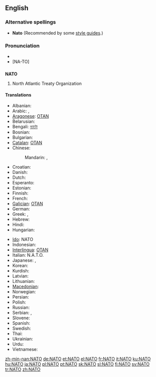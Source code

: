 {{also|nato|ΝΑΤΟ}}
==English==
{{wikipedia}}

===Alternative spellings===
* '''Nato''' (Recommended by some [[style guide]]s.)

===Pronunciation===
* {{IPA|/'neɪtəʊ/}}
* [NA-TO]

==={{acronym}}===
'''NATO'''

# North Atlantic Treaty Organization

====Translations====
{{trans-top|North Atlantic Treaty Organization}}
* Albanian: {{t-|sq|NATO|xs=Albanian}}
* Arabic: {{t|ar|حلف الناتو|m|tr=Hilf al-naatu}},  {{t-|ar|ناتو|m|tr=naatu}}
* [[Aragonese]]: [[OTAN]] {{f}}
* Belarusian: {{t-|be|НАТО|f|tr=NÁTO|xs=Belarusian}}
* Bengali: [[ন্যাটো]]
* Bosnian: {{t-|bs|NATO}}
* Bulgarian: {{t-|bg|НАТО|tr=NÁTO}}
* [[Catalan]]: [[OTAN]] {{f}}
* Chinese:
*: Mandarin: {{t-|cmn|北約|sc=Hani}},  {{t-|cmn|北约|tr=Běiyuē|sc=Hani}}
* Croatian: {{t-|hr|NATO}}
* Danish: {{t-|da|NATO}}
* Dutch: {{t-|nl|NAVO}}
* Esperanto: {{t-|eo|NATO|xs=Esperanto}}
* Estonian: {{t+|et|NATO}}
* Finnish: {{t+|fi|NATO}}
* French: {{t+|fr|OTAN|f}}
* [[Galician]]: [[OTAN]] {{f}}
* German: {{t+|de|NATO|f}}
* Greek: {{t+|el|ΝΑΤΟ}}, {{t-|el|ΟΒΣ}}
* Hebrew: {{t-|he|נאט״ו|tr=nat"o}}
* Hindi: {{t|hi|नैटो|tr=naiṭō|xs=Hindi}}
* Hungarian: {{t+|hu|NATO}}
{{trans-mid}}
* [[Ido]]: NATO
* Indonesian: {{t-|id|NATO|xs=Indonesian}}
* [[Interlingua]]: [[OTAN]]
* Italian: N.A.T.O.
* Japanese: {{t|ja|北大西洋条約|tr=きたたいせいようじょうやく, kita-taiseyō-jōyaku}},  {{t|ja|ナトー|tr=Natō}}
* Korean: {{t|ko|나토|tr=Nato}}
* Kurdish: {{t+|ku|NATO}}
* Latvian: {{t-|lv|NATO|xs=Latvian}}
* Lithuanian: {{t-|lt|NATO|xs=Lithuanian}}
* [[Macedonian]]: {{t-|mk|НАТО|f|tr=NÁTO}}
* Norwegian: {{t-|no|NATO}}
* Persian: {{t-|fa|ناتو|tr=Nâto|xs=Persian}}
* Polish: {{t+|pl|NATO}}
* Russian: {{t+|ru|НАТО|f|tr=NÁTO}}
* Serbian: {{t-|sr|НАТО|sc=Cyrl}}, {{t-|sr|NATO}}
* Slovene: {{t+|sl|NATO}}
* Spanish: {{t+|es|OTAN|f}}
* Swedish: {{t+|sv|NATO}}
* Thai: {{t|th|นาโต้|tr=naa-dtôh}}
* Ukrainian: {{t-|uk|НАТО|f|tr=NÁTO|xs=Ukrainian}}
* Urdu: {{t|ur|نیٹو|xs=Urdu}}
* Vietnamese: {{t-|vi|NATO|xs=Vietnamese}}
{{trans-bottom}}

[[zh-min-nan:NATO]]
[[de:NATO]]
[[et:NATO]]
[[el:NATO]]
[[fr:NATO]]
[[it:NATO]]
[[ku:NATO]]
[[hu:NATO]]
[[ja:NATO]]
[[pl:NATO]]
[[pt:NATO]]
[[sk:NATO]]
[[sl:NATO]]
[[fi:NATO]]
[[sv:NATO]]
[[tr:NATO]]
[[zh:NATO]]